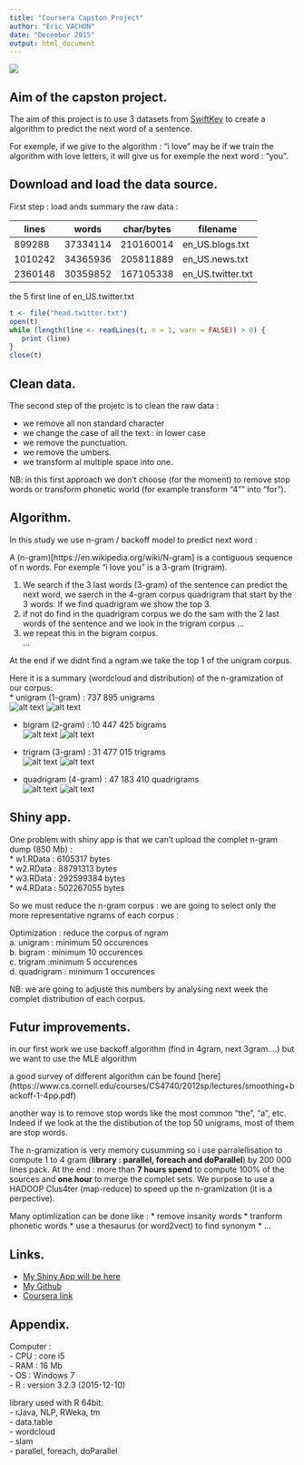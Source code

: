 ```yaml
---
title: "Coursera Capston Project"
author: "Eric VACHON"
date: "December 2015"
output: html_document
--- 
```

<!--
https://support.rstudio.com/hc/en-us/articles/205002917-SSL-certificate-problem-when-publishing-to-RPubs
file.edit('~/.Rprofile') **<--options(rpubs.upload.method = "internal")**
library(slidify)
setwd("D:\\_MOOC_\\git\\Capston_Project")
publish(title = 'Coursera Capston Project', 'index.html', host = 'rpubs') 
setwd('D:\\_MOOC_\\git\\Capston_Project')
-->

<img src="logo.jpg">

## Aim of the capston project.
The aim of this project is to use 3 datasets from [SwiftKey](https://d396qusza40orc.cloudfront.net/dsscapstone/dataset/Coursera-SwiftKey.zip)  to create a algorithm to predict the next word of a sentence.  
  
  
For exemple, if we give to the algorithm : "i love" may be if we train the algorithm with love letters, it will give us for exemple the next word : "you".

## Download and load the data source.
First step : load ands summary the raw data :  

 lines  |   words  | char/bytes| filename          
--------|----------|-----------|-------------------    
 899288 | 37334114 | 210160014 | en_US.blogs.txt   
1010242 | 34365936 | 205811889 | en_US.news.txt    
2360148 | 30359852 | 167105338 | en_US.twitter.txt   

the 5 first line of en_US.twitter.txt 
```r
t <- file("head.twitter.txt")
open(t)
while (length(line <- readLines(t, n = 1, warn = FALSE)) > 0) {
   print (line)
} 
close(t) 
```

## Clean data.

The second step of the projetc is to clean the raw data :

* we remove all non standard character
* we change the case of all the text : in lower case  
* we remove the punctuation.
* we remove the umbers.
* we transform al multiple space into one.
  
NB: in this first approach we don't choose (for the moment) to remove stop words or transform phonetic world (for example transform "4"" into "for").  

## Algorithm.

In this study we use n-gram / backoff model to predict next word :

A (n-gram)[https://en.wikipedia.org/wiki/N-gram] is a contiguous sequence of n words. For exemple "i love you" is a 3-gram (trigram).  

1. We search if the 3 last words (3-gram) of the sentence can predict the next word, we saerch in the 4-gram corpus quadrigram that start by the 3 words. If we find quadrigram we show the top 3.  
2. if not do find in the quadrigram corpus we do the sam with the 2 last words of the sentence and we look in the trigram corpus ...  
3. we repeat this in the bigram corpus.   
... 

At the end if we didnt find a ngram we take the top 1 of the unigram corpus.

Here it is a summary (wordcloud and distribution) of the n-gramization of our corpus:  
* unigram (1-gram) : 737 895 unigrams  
![alt text](1gram.png) 
![alt text](1gram_dist.png) 

* bigram (2-gram) : 10 447 425  bigrams  
![alt text](2gram.png) 
![alt text](2gram_dist.png) 

* trigram (3-gram) : 31 477 015 trigrams  
![alt text](3gram.png) 
![alt text](3gram_dist.png) 

* quadrigram (4-gram) : 47 183 410 quadrigrams  
![alt text](4gram.png) 
![alt text](4gram_dist.png) 

<!--
library(wordcloud)
pal = brewer.pal(9,"BuPu")
wordcloud(words = wF$terms,
          freq = wF$freq,
          scale=c(5,0.5), 
          max.words=50, 
          random.order=FALSE, 
          rot.per=0.35, 
          use.r.layout=FALSE, 
          colors=brewer.pal(8,"Dark2"))

load('D:\\_MOOC_\\git\\Capston_Project\\data\\w3.RData'))
a<- wF[1:50,]
rownames(a) <- 1:nrow(a)
a$terms <- factor(a$terms, levels = a$terms[order(a$freq,decreasing=T)])
ggplot(a, aes(x=terms,y= freq)) +
   geom_bar(stat = "identity", aes(fill = terms)) +
   theme(legend.position="none",axis.text.x = element_text(angle = 90, hjust = 1))
-->


## Shiny app. 
One problem with shiny app is that we can't upload the complet n-gram dump (850 Mb) :  
* w1.RData :   6105317 bytes  
* w2.RData :  88791313 bytes  
* w3.RData : 292599384 bytes  
* w4.RData : 502267055 bytes  

So we must reduce the n-gram corpus : we are going to select only the more representative ngrams of each corpus :  

Optimization : reduce the corpus of ngram  
  a. unigram : minimum 50 occurences  
  b. bigram : minimum  10  occurences  
  c. trigram :minimum  5 occurences  
  d. quadrigram : minimum 1 occurences  

NB: we are going to adjuste this numbers by analysing next week the complet distribution of each corpus.

## Futur improvements.
in our  first work we use backoff algorithm (find in 4gram, next 3gram....) but we want to use the MLE algorithm

a good survey of different algorithm can be found [here] (https://www.cs.cornell.edu/courses/CS4740/2012sp/lectures/smoothing+backoff-1-4pp.pdf)

another way is to remove stop words like the most common "the", "a", etc.  
Indeed if we look at the the distibution of the top 50 unigrams, most of them are stop words.  

The n-gramization is very memory cusumming so i use parralellisation to compute 1 to 4 gram (**library : parallel, foreach and doParallel**) by 200 000 lines pack. At the end : more than **7 hours spend** to  compute 100% of the sources and **one hour** to merge the complet sets.
We purpose to use a HADOOP Clus4ter (map-reduce) to speed up the n-gramization (it is a perpective).

Many optimlization can be done like :
* remove insanity words
* tranform phonetic words
* use a thesaurus (or word2vect) to find synonym
* ...  

## Links. 

- [My Shiny App will be here](https://ervachon.shinyapps.io/Capston_Project)  
- [My Github](https://github.com/ervachon/Capston_Project)  
- [Coursera link](https://class.coursera.org/dsscapstone-006)  

## Appendix.

Computer :  
- CPU : core i5  
- RAM : 16 Mb  
- OS : Windows 7  
- R : version 3.2.3 (2015-12-10)  
  
library used with R 64bit:  
- rJava, NLP, RWeka, tm  
- data.table  
- wordcloud  
- slam  
- parallel, foreach, doParallel  

